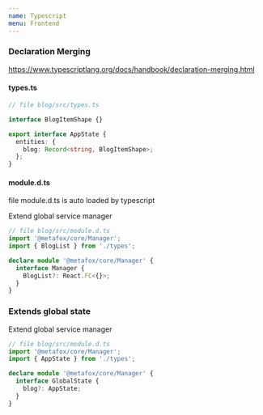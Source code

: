 ```yaml
---
name: Typescript
menu: Frontend
---
```


### Declaration Merging

https://www.typescriptlang.org/docs/handbook/declaration-merging.html

#### types.ts

```typescript
// file blog/src/types.ts

interface BlogItemShape {}

export interface AppState {
  entities: {
    blog: Record<string, BlogItemShape>;
  };
}
```

#### module.d.ts

file module.d.ts is auto loaded by typescript

Extend global service manager

```typescript
// file blog/src/module.d.ts
import '@metafox/core/Manager';
import { BlogList } from './types';

declare module '@metafox/core/Manager' {
  interface Manager {
    BlogList?: React.FC<{}>;
  }
}
```

### Extends global state

Extend global service manager

```typescript
// file blog/src/module.d.ts
import '@metafox/core/Manager';
import { AppState } from './types';

declare module '@metafox/core/Manager' {
  interface GlobalState {
    blog?: AppState;
  }
}
```
